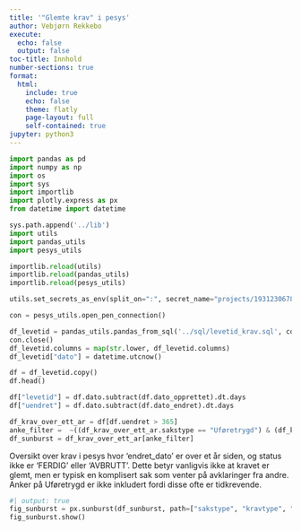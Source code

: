 ```yaml
---
title: '"Glemte krav" i pesys'
author: Vebjørn Rekkebo
execute:
  echo: false
  output: false
toc-title: Innhold
number-sections: true
format:
  html:
    include: true
    echo: false
    theme: flatly
    page-layout: full
    self-contained: true
jupyter: python3
---
```


```python
import pandas as pd
import numpy as np
import os
import sys
import importlib
import plotly.express as px
from datetime import datetime

sys.path.append('../lib')
import utils
import pandas_utils
import pesys_utils

importlib.reload(utils)
importlib.reload(pandas_utils)
importlib.reload(pesys_utils)

utils.set_secrets_as_env(split_on=":", secret_name="projects/193123067890/secrets/pensjon-saksbehandling-nh4b/versions/latest")
```

```python
con = pesys_utils.open_pen_connection()

df_levetid = pandas_utils.pandas_from_sql('../sql/levetid_krav.sql', con, tuning=1000)
con.close()
df_levetid.columns = map(str.lower, df_levetid.columns)
df_levetid["dato"] = datetime.utcnow()
```

```python
df = df_levetid.copy()
df.head()
```

```python
df["levetid"] = df.dato.subtract(df.dato_opprettet).dt.days
df["uendret"] = df.dato.subtract(df.dato_endret).dt.days
```

```python
df_krav_over_ett_ar = df[df.uendret > 365]
anke_filter =  ~((df_krav_over_ett_ar.sakstype == "Uføretrygd") & (df_krav_over_ett_ar.kravtype == "Anke"))
df_sunburst = df_krav_over_ett_ar[anke_filter]
```

Oversikt over krav i pesys hvor 'endret_dato' er over et år siden, og status ikke er 'FERDIG' eller 'AVBRUTT'. Dette betyr vanligvis ikke at kravet er glemt, men er typisk en komplisert sak som venter på avklaringer fra andre. Anker på Uføretrygd er ikke inkludert fordi disse ofte er tidkrevende.

```python
#| output: true
fig_sunburst = px.sunburst(df_sunburst, path=["sakstype", "kravtype", "kravstatus"], color_discrete_sequence=px.colors.qualitative.Dark2, height=1000)
fig_sunburst.show()
```

